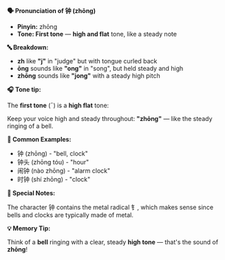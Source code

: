 **🗣️ Pronunciation of 钟 (zhōng)**

- **Pinyin:** zhōng
- **Tone: First tone** — **high and flat** tone, like a steady note

**🔤 Breakdown:**

- **zh** like **"j"** in "judge" but with tongue curled back
- **ōng** sounds like **"ong"** in "song", but held steady and high
- **zhōng** sounds like **"jong"** with a steady high pitch

**🎧 Tone tip:**

The **first tone** (ˉ) is a **high flat** tone:

Keep your voice high and steady throughout: **"zhōng"** — like the steady ringing of a bell.

**📝 Common Examples:**

- 钟 (zhōng) - "bell, clock"
- 钟头 (zhōng tóu) - "hour"
- 闹钟 (nào zhōng) - "alarm clock"
- 时钟 (shí zhōng) - "clock"

**📝 Special Notes:**

The character 钟 contains the metal radical 钅, which makes sense since bells and clocks are
typically made of metal.

**💡 Memory Tip:**

Think of a **bell** ringing with a clear, steady **high tone** — that's the sound of **zhōng**!
